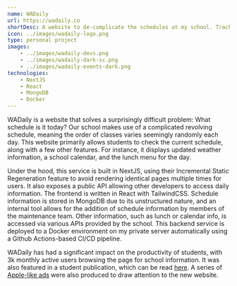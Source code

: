 ```yaml
---
name: WADaily
url: https://wadaily.co
shortDesc: A website to de-complicate the schedules at my school. Tracks about 3k monthly users and is a vital tool amongst the student body at Woodward.
icon: ../images/wadaily-logo.png
type: personal project
images: 
    - ../images/wadaily-devs.png
    - ../images/wadaily-dark-sc.png
    - ../images/wadaily-events-dark.png
technologies:
    - NextJS
    - React
    - MongoDB
    - Docker
---
```


WADaily is a website that solves a surprisingly difficult problem: What schedule is it today? Our school makes use of a complicated revolving schedule, meaning the order
of classes varies seemingly randomly each day. This website primarily allows students to check the current schedule, along with a few other features. For instance, it
displays updated weather information, a school calendar, and the lunch menu for the day.

Under the hood, this service is built in NextJS, using their Incremental Static Regeneration feature to avoid rendering identical pages multiple times for users. 
It also exposes a public API allowing other developers to access daily information. The frontend is written in React with TailwindCSS.
Schedule information is stored in MongoDB due to its unstructured nature, and an internal tool allows for the addition of schedule information by members of the maintenance team. 
Other information, such as lunch or calendar info, is accessed via various APIs provided by the school. This backend service is deployed to a Docker environment on my private 
server automatically using a Github Actions-based CI/CD pipeline.

WADaily has had a significant impact on the productivity of students, with 3k monthly active users browsing the page for school information. It was also featured in a student publication, which can be read [here](https://mailchi.mp/woodward/the-butterknife-welcomeback-8987469?e=efef1819a5#:~:text=What's%20New%20with%20WA%20Daily?). A series of [Apple-like ads](https://drive.google.com/file/d/1fA6yvMRmI1-ZKycex-7dIxdj-bibkDxg/view?usp=sharing) were also produced to draw attention to the new website.